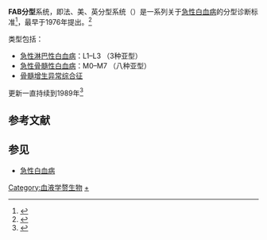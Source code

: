 {{medical}}
'''FAB分型'''系统，即法、美、英分型系统（{{lang-en|'''F'''rench–'''A'''merican–'''B'''ritish classification systems}}）是一系列关于[[急性白血病|急性白血病]]的分型诊断标准<ref>
{{cite book
 | title = Hematology, Volume 487
 | author = Emmanuel C. Besa
 | publisher = Lippincott Williams & Wilkins
 | year = 1992
 | isbn = 9780683062229
 | page = 42
 | url = http://books.google.com/books?id=j0WXeUfLGesC&pg=PA42
 }}</ref>，最早于1976年提出。<ref name="pmid188440">{{cite journal |author=Bennett JM, Catovsky D, Daniel MT, ''et al.'' |title=Proposals for the classification of the acute leukaemias. French-American-British (FAB) co-operative group |journal=Br. J. Haematol. |volume=33 |issue=4 |pages=451–8 |date=August 1976 |pmid=188440 |doi= 10.1111/j.1365-2141.1976.tb03563.x|url=}}</ref>

类型包括：
* [[急性淋巴性白血病|急性淋巴性白血病]]：L1–L3 （3种亚型）
* [[急性骨髓性白血病|急性骨髓性白血病]]：M0–M7 （八种亚型）
* [[骨髓增生异常综合征|骨髓增生异常综合征]]

更新一直持续到1989年<ref name="pmid2738163">{{cite journal |author=Bennett JM, Catovsky D, Daniel MT, ''et al.'' |title=Proposals for the classification of chronic (mature) B and T lymphoid leukaemias. French-American-British (FAB) Cooperative Group |journal=J. Clin. Pathol. |volume=42 |issue=6 |pages=567–84 |date=June 1989 |pmid=2738163 |pmc=1141984 |doi=10.1136/jcp.42.6.567 |url=http://jcp.bmj.com/cgi/pmidlookup?view=long&pmid=2738163 |access-date=2015-02-04 |archive-date=2019-10-16 |archive-url=https://web.archive.org/web/20191016151831/https://jcp.bmj.com/content/42/6/567.long |dead-url=no }}</ref>

== 参考文献 ==
{{Reflist}}

== 参见 ==
{{Portal box|医学}}
* [[急性白血病|急性白血病]]

{{DEFAULTSORT:French-American-British classification}}
[[Category:血液学赘生物|Category:血液学赘生物]]
[[Category:急性白血病|+]]

{{med-stub}}